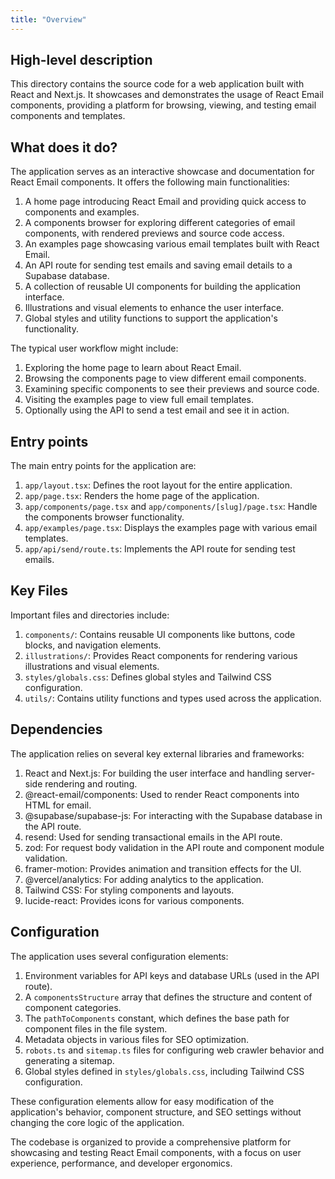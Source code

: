 ```yaml
---
title: "Overview"
---
```


## High-level description
This directory contains the source code for a web application built with React and Next.js. It showcases and demonstrates the usage of React Email components, providing a platform for browsing, viewing, and testing email components and templates.

## What does it do?
The application serves as an interactive showcase and documentation for React Email components. It offers the following main functionalities:

1. A home page introducing React Email and providing quick access to components and examples.
2. A components browser for exploring different categories of email components, with rendered previews and source code access.
3. An examples page showcasing various email templates built with React Email.
4. An API route for sending test emails and saving email details to a Supabase database.
5. A collection of reusable UI components for building the application interface.
6. Illustrations and visual elements to enhance the user interface.
7. Global styles and utility functions to support the application's functionality.

The typical user workflow might include:
1. Exploring the home page to learn about React Email.
2. Browsing the components page to view different email components.
3. Examining specific components to see their previews and source code.
4. Visiting the examples page to view full email templates.
5. Optionally using the API to send a test email and see it in action.

## Entry points
The main entry points for the application are:

1. `app/layout.tsx`: Defines the root layout for the entire application.
2. `app/page.tsx`: Renders the home page of the application.
3. `app/components/page.tsx` and `app/components/[slug]/page.tsx`: Handle the components browser functionality.
4. `app/examples/page.tsx`: Displays the examples page with various email templates.
5. `app/api/send/route.ts`: Implements the API route for sending test emails.

## Key Files
Important files and directories include:

1. `components/`: Contains reusable UI components like buttons, code blocks, and navigation elements.
2. `illustrations/`: Provides React components for rendering various illustrations and visual elements.
3. `styles/globals.css`: Defines global styles and Tailwind CSS configuration.
4. `utils/`: Contains utility functions and types used across the application.

## Dependencies
The application relies on several key external libraries and frameworks:

1. React and Next.js: For building the user interface and handling server-side rendering and routing.
2. @react-email/components: Used to render React components into HTML for email.
3. @supabase/supabase-js: For interacting with the Supabase database in the API route.
4. resend: Used for sending transactional emails in the API route.
5. zod: For request body validation in the API route and component module validation.
6. framer-motion: Provides animation and transition effects for the UI.
7. @vercel/analytics: For adding analytics to the application.
8. Tailwind CSS: For styling components and layouts.
9. lucide-react: Provides icons for various components.

## Configuration
The application uses several configuration elements:

1. Environment variables for API keys and database URLs (used in the API route).
2. A `componentsStructure` array that defines the structure and content of component categories.
3. The `pathToComponents` constant, which defines the base path for component files in the file system.
4. Metadata objects in various files for SEO optimization.
5. `robots.ts` and `sitemap.ts` files for configuring web crawler behavior and generating a sitemap.
6. Global styles defined in `styles/globals.css`, including Tailwind CSS configuration.

These configuration elements allow for easy modification of the application's behavior, component structure, and SEO settings without changing the core logic of the application.

The codebase is organized to provide a comprehensive platform for showcasing and testing React Email components, with a focus on user experience, performance, and developer ergonomics.